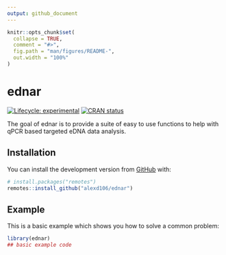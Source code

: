 ```yaml
---
output: github_document
---
```


<!-- README.md is generated from README.Rmd. Please edit that file -->

```r
knitr::opts_chunk$set(
  collapse = TRUE,
  comment = "#>",
  fig.path = "man/figures/README-",
  out.width = "100%"
)
```

# ednar

<!-- badges: start -->
[![Lifecycle: experimental](https://img.shields.io/badge/lifecycle-experimental-orange.svg)](https://www.tidyverse.org/lifecycle/#experimental)
[![CRAN status](https://www.r-pkg.org/badges/version/ednar)](https://CRAN.R-project.org/package=ednar)
<!-- badges: end -->

The goal of ednar is to provide a suite of easy to use functions to help with qPCR 
based targeted eDNA data analysis.

## Installation

You can install the development version from [GitHub](https://github.com/) with:

``` r
# install.packages("remotes")
remotes::install_github("alexd106/ednar")
```
## Example

This is a basic example which shows you how to solve a common problem:

```r
library(ednar)
## basic example code
```
